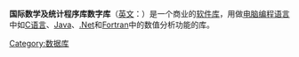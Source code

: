 '''国际数学及统计程序库数字库'''（[[英文|英文]]：{{lang|en|International Mathematics and Statistics Library Numerical Libraries}}）是一个商业的[[软件库|软件库]]，用做[[电脑编程语言|电脑编程语言]]中如[[C语言|C语言]]、[[Java|Java]]、[[.Net|.Net]]和[[Fortran|Fortran]]中的数值分析功能的库。

{{电脑小作品}}
[[Category:数据库|Category:数据库]]